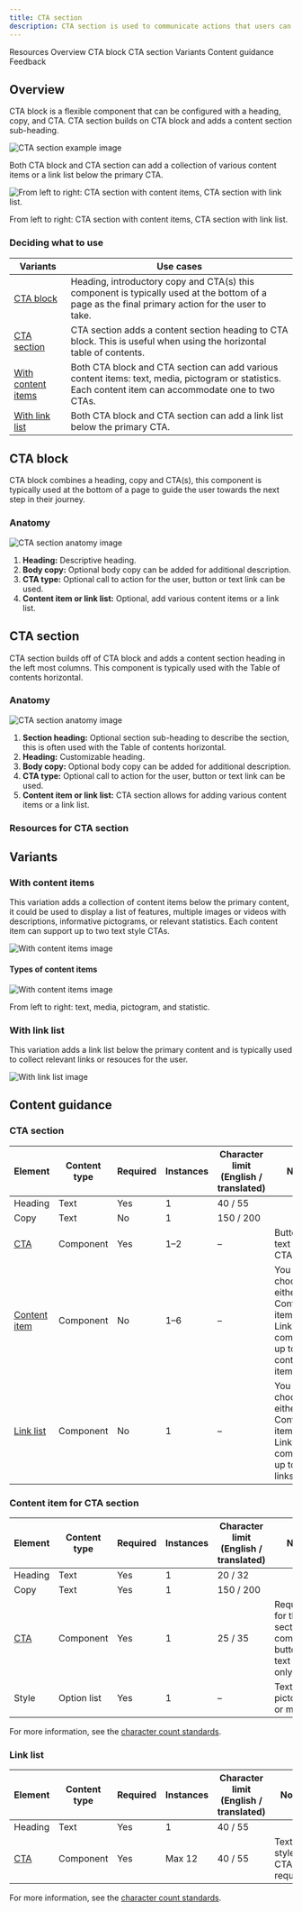 ```yaml
---
title: CTA section
description: CTA section is used to communicate actions that users can take along with some information that is relevant to the actions.
---
```



<ComponentDescription name="CTA section" type="layout" />

<AnchorLinks>

<AnchorLink>Resources</AnchorLink>
<AnchorLink>Overview</AnchorLink>
<AnchorLink>CTA block</AnchorLink>
<AnchorLink>CTA section</AnchorLink>
<AnchorLink>Variants</AnchorLink>
<AnchorLink>Content guidance</AnchorLink>
<AnchorLink>Feedback</AnchorLink>

</AnchorLinks>

## Overview

CTA block is a flexible component that can be configured with a heading, copy, and CTA. CTA section builds on CTA block and adds a content section sub-heading.

<Row>
<Column colMd={8} colLg={8}>

![CTA section example image](../../images/component/cta-section/cta-section--overview.jpg)

</Column>
</Row>

Both CTA block and CTA section can add a collection of various content items or a link list below the primary CTA.

<Row>
<Column colMd={8} colLg={8}>

![From left to right: CTA section with content items, CTA section with link list.](../../images/component/cta-section/cta-section--overview--mini-comp.jpg)

<Caption>
  From left to right: CTA section with content items, CTA section with link
  list.
</Caption>

</Column>
</Row>

### Deciding what to use

| Variants                                  | Use cases                                                                                                                                              |
| ----------------------------------------- | ------------------------------------------------------------------------------------------------------------------------------------------------------ |
| [CTA block](#cta-block)                   | Heading, introductory copy and CTA(s) this component is typically used at the bottom of a page as the final primary action for the user to take.       |
| [CTA section](#cta-section)               | CTA section adds a content section heading to CTA block. This is useful when using the horizontal table of contents.                                   |
| [With content items](#with-content-items) | Both CTA block and CTA section can add various content items: text, media, pictogram or statistics. Each content item can accommodate one to two CTAs. |
| [With link list](#with-link-list)         | Both CTA block and CTA section can add a link list below the primary CTA.                                                                              |

## CTA block

CTA block combines a heading, copy and CTA(s), this component is typically used at the bottom of a page to guide the user towards the next step in their journey.

### Anatomy

<Row>
<Column colMd={8} colLg={8}>

![CTA section anatomy image](../../images/component/cta-block/cta-block--anatomy.jpg)

</Column>
</Row>

1. **Heading:** Descriptive heading.
2. **Body copy:** Optional body copy can be added for additional description.
3. **CTA type:** Optional call to action for the user, button or text link can be used.
4. **Content item or link list:** Optional, add various content items or a link list.

## CTA section

CTA section builds off of CTA block and adds a content section heading in the left most columns. This component is typically used with the Table of contents horizontal.

### Anatomy

<Row>
<Column colMd={8} colLg={8}>

![CTA section anatomy image](../../images/component/cta-section/cta-section--anatomy.jpg)

</Column>
</Row>

1. **Section heading:** Optional section sub-heading to describe the section, this is often used with the Table of contents horizontal.
2. **Heading:** Customizable heading.
3. **Body copy:** Optional body copy can be added for additional description.
4. **CTA type:** Optional call to action for the user, button or text link can be used.
5. **Content item or link list:** CTA section allows for adding various content items or a link list.

### Resources for CTA section

<ResourceLinks name="CTA section" type="layout" />

## Variants

### With content items

This variation adds a collection of content items below the primary content, it could be used to display a list of features, multiple images or videos with descriptions, informative pictograms, or relevant statistics. Each content item can support up to two text style CTAs.

<Row>
<Column colMd={8} colLg={8}>

![With content items image](../../images/component/cta-section/cta-section--content-items.jpg)

</Column>
</Row>

#### Types of content items

<Row>
<Column colMd={8} colLg={8}>

![With content items image](../../images/component/cta-section/cta-section--content-items-4-up.jpg)

<Caption>From left to right: text, media, pictogram, and statistic.</Caption>

</Column>
</Row>

### With link list

This variation adds a link list below the primary content and is typically used to collect relevant links or resouces for the user.

<Row>
<Column colMd={8} colLg={8}>

![With link list image](../../images/component/cta-block/cta-block--link-list.jpg)

</Column>
</Row>

## Content guidance

### CTA section

| Element                                                                                                  | Content type | Required | Instances | Character limit <br/>(English / translated) | Notes                                                                                  |
| -------------------------------------------------------------------------------------------------------- | ------------ | -------- | --------- | ------------------------------------------- | -------------------------------------------------------------------------------------- |
| Heading                                                                                                  | Text         | Yes      | 1         | 40 / 55                                     |                                                                                        |
| Copy                                                                                                     | Text         | No       | 1         | 150 / 200                                   |                                                                                        |
| [CTA](https://www.ibm.com/standards/carbon/components/cta#button)                                        | Component    | Yes      | 1–2       | –                                           | Button or text style CTA only.                                                         |
| [Content item](https://www.ibm.com/standards/carbon/components/cta-section#content-item-for-cta-section) | Component    | No       | 1–6       | –                                           | You can choose either Content items or the Link list component, up to 6 content items. |
| [Link list](https://www.ibm.com/standards/carbon/components/link-list/#end-of-section)                   | Component    | No       | 1         | –                                           | You can choose either Content items or the Link list component, up to 12 links.        |

### Content item for CTA section

| Element                                                    | Content type | Required | Instances | Character limit <br/>(English / translated) | Notes                                                              |
| ---------------------------------------------------------- | ------------ | -------- | --------- | ------------------------------------------- | ------------------------------------------------------------------ |
| Heading                                                    | Text         | Yes      | 1         | 20 / 32                                     |                                                                    |
| Copy                                                       | Text         | Yes      | 1         | 150 / 200                                   |                                                                    |
| [CTA](https://www.ibm.com/standards/carbon/components/cta) | Component    | Yes      | 1         | 25 / 35                                     | Required for the CTA section component, button or text style only. |
| Style                                                      | Option list  | Yes      | 1         | –                                           | Text, stats, pictogram, or media.                                  |

For more information, see the [character count standards](https://www.ibm.com/standards/carbon/guidelines/content#character-count-standards).

### Link list

| Element                                                     | Content type | Required | Instances | Character limit <br/>(English / translated) | Notes                       |
| ----------------------------------------------------------- | ------------ | -------- | --------- | ------------------------------------------- | --------------------------- |
| Heading                                                     | Text         | Yes      | 1         | 40 / 55                                     |                             |
| [CTA](https://www.ibm.com/standards/carbon/components/cta/) | Component    | Yes      | Max 12    | 40 / 55                                     | Text style CTA is required. |

For more information, see the [character count standards](https://www.ibm.com/standards/carbon/guidelines/content#character-count-standards).

<ComponentFooter name="CTA section" type="layout" />

